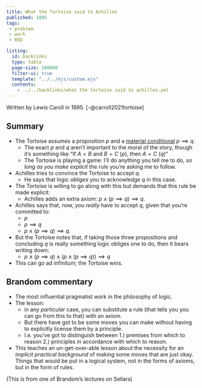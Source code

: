 ```yaml
---
title: What the Tortoise said to Achilles
published: 1895
tags: 
 - problem
 - work
 - RED

listing:
  id: backlinks
  type: table
  page-size: 100000
  filter-ui: true
  template: "../../ejs/custom.ejs"
  contents:
    - ../../backlinks/what the tortoise said to achilles.yml
---
```


Written by Lewis Caroll in 1895. [-@carroll2021tortoise]

## Summary

- The Tortoise assumes a proposition $p$ and a [material conditional](/docs/phil/Material Conditional.html) $p \implies q$.
  - The exact $p$ and $q$ aren't important to the moral of the story, though 
    it's something like "If $A=B$ and $B=C$ ($p$), then $A=C$ ($q$)"
  - The Tortoise is playing a game: I'll do anything you tell me to do, 
    *so long as you make explicit* the rule you're asking me to follow.
- Achilles tries to convince the Tortoise to accept $q$.
  - He says that logic *obliges* you to acknowledge $q$ in this case.
- The Tortoise is willing to go along with this but demands that this rule be 
  made explicit:
  - Achilles adds an extra axiom: $p \land (p \implies q) \implies q$.
- Achilles says that, now, you *really* have to accept $q$, given that you're 
  committed to:
  - $p$
  - $p \implies q$
  - $p \land (p \implies q) \implies q$.

- But the Tortoise notes that, if taking those three propositions and 
  concluding $q$ is really something logic obliges one to do, then it bears 
  writing down:
  - $p \land (p \implies q) \land (p \land (p \implies q)) \implies q$

- This can go ad infinitum; the Tortoise wins.

## Brandom commentary

- The most influential pragmatist work in the philosophy of logic.
- The lesson:
    - in any *particular* case, you can substitute a rule (that tells you you 
      can go from this to that) with an axiom.
    - But there have got to be some moves you can make without having to 
      explicitly license them by a principle.
    - I.e. you've got to distinguish between
            1.) premises from which to reason
            2.) principles in accordance with which to reason.

- This teaches an un-get-over-able lesson about the necessity for an *implicit 
  practical background* of making some moves that are just okay. Things that 
  would be put in a logical system, not in the forms of axioms, but in the form 
  of rules.

(This is from one of Brandom's lectures on Sellars)
